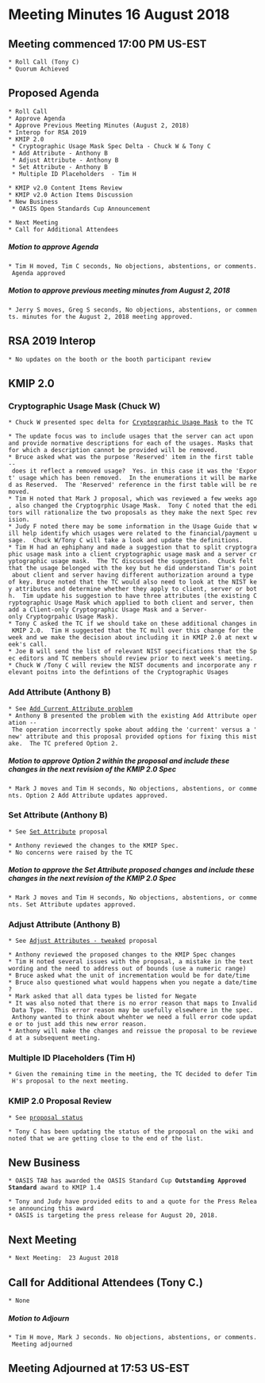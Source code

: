 = Meeting Minutes 16 August 2018 =
== Meeting commenced 17:00 PM US-EST ==
 * Roll Call (Tony C)
 * Quorum Achieved

== Proposed Agenda ==
 * Roll Call
 * Approve Agenda
 * Approve Previous Meeting Minutes (August 2, 2018)
 * Interop for RSA 2019
 * KMIP 2.0
  * Cryptographic Usage Mask Spec Delta - Chuck W & Tony C
  * Add Attribute - Anthony B
  * Adjust Attribute - Anthony B
  * Set Attribute - Anthony B
  * Multiple ID Placeholders  - Tim H

 * KMIP v2.0 Content Items Review
 * KMIP v2.0 Action Items Discussion
 * New Business
  * OASIS Open Standards Cup Announcement

 * Next Meeting
 * Call for Additional Attendees

===== Motion to approve Agenda =====
 * Tim H moved, Tim C seconds, No objections, abstentions, or comments. Agenda approved

===== Motion to approve previous meeting minutes from August 2, 2018 =====
 * Jerry S moves, Greg S seconds, No objections, abstentions, or comments. minutes for the August 2, 2018 meeting approved.

== RSA 2019 Interop ==
 * No updates on the booth or the booth participant review

== KMIP 2.0 ==
=== Cryptographic Usage Mask (Chuck W) ===
 * Chuck W presented spec delta for [[https://www.oasis-open.org/apps/org/workgroup/kmip/document.php?document_id=63668|Cryptographic Usage Mask]] to the TC

 * The update focus was to include usages that the server can act upon and provide normative descriptions for each of the usages. Masks that for which a description cannot be provided will be removed.
 * Bruce asked what was the purpose 'Reserved' item in the first table -- does it reflect a removed usage?  Yes. in this case it was the 'Export' usage which has been removed.  In the enumerations it will be marked as Reserved.  The 'Reserved' reference in the first table will be removed.
 * Tim H noted that Mark J proposal, which was reviewed a few weeks ago, also changed the Cryptogrphic Usage Mask.  Tony C noted that the editors will rationalize the two proposals as they make the next Spec revision.
 * Judy F noted there may be some information in the Usage Guide that will help identify which usages were related to the financial/payment usage.  Chuck W/Tony C will take a look and update the definitions.
 * Tim H had an ephiphany and made a suggestion that to split cryptographic usage mask into a client cryptographic usage mask and a server cryptographic usage mask.  The TC discussed the suggestion.  Chuck felt that the usage belonged with the key but he did understand Tim's point about client and server having different authorization around a type of key. Bruce noted that the TC would also need to look at the NIST key attributes and determine whether they apply to client, server or both.  Tim update his suggestion to have three attributes (the existing Cryptographic Usage Mask which applied to both client and server, then add a Client-only Cryptographic Usage Mask and a Server-only Cryptogrpahic Usage Mask).
 * Tony C asked the TC if we should take on these additional changes in KMIP 2.0.  Tim H suggested that the TC mull over this change for the week and we make the decision about including it in KMIP 2.0 at next week's call.
 * Joe B will send the list of relevant NIST specifications that the Spec editors and TC members should review prior to next week's meeting.
 * Chuck W /Tony C will review the NIST documents and incorporate any relevant poitns into the defintions of the Cryptographic Usages

=== Add Attribute (Anthony B) ===
 * See [[https://www.oasis-open.org/apps/org/workgroup/kmip/document.php?document_id=63675|Add Current Attribute problem]]
 * Anthony B presented the problem with the existing Add Attribute operation -- The operation incorrectly spoke about adding the 'current' versus a 'new' attribute and this proposal provided options for fixing this mistake.  The TC prefered Option 2.

===== Motion to approve Option 2 within the proposal and include these changes in the next revision of the KMIP 2.0 Spec =====
 * Mark J moves and Tim H seconds, No objections, abstentions, or comments. Option 2 Add Attribute updates approved.

=== Set Attribute (Anthony B) ===
 * See [[https://www.oasis-open.org/apps/org/workgroup/kmip/document.php?document_id=63676|Set Attribute]] proposal

 * Anthony reviewed the changes to the KMIP Spec.
 * No concerns were raised by the TC

===== Motion to approve the Set Attribute proposed changes and include these changes in the next revision of the KMIP 2.0 Spec =====
 * Mark J moves and Tim H seconds, No objections, abstentions, or comments. Set Attribute updates approved.

=== Adjust Attribute (Anthony B) ===
 * See [[https://www.oasis-open.org/apps/org/workgroup/kmip/document.php?document_id=63677|Adjust Attributes - tweaked]] proposal

 * Anthony reviewed the proposed changes to the KMIP Spec changes
 * Tim H noted several issues with the proposal, a mistake in the text wording and the need to address out of bounds (use a numeric range)
 * Bruce asked what the unit of incrementation would be for date/time
 * Bruce also questioned what would happens when you negate a date/time?
 * Mark asked that all data types be listed for Negate
 * It was also noted that there is no error reason that maps to Invalid Data Type.  This error reason may be usefully elsewhere in the spec.  Anthony wanted to think about whehter we need a full error code update or to just add this new error reason.
 * Anthony will make the changes and reissue the proposal to be reviewed at a subsequent meeting.

=== Multiple ID Placeholders (Tim H) ===
 * Given the remaining time in the meeting, the TC decided to defer Tim H's proposal to the next meeting.

=== KMIP 2.0 Proposal Review ===
 * See [[https://wiki.oasis-open.org/kmip/2.0|proposal status]]

 * Tony C has been updating the status of the proposal on the wiki and noted that we are getting close to the end of the list.

== New Business ==
 * OASIS TAB has awarded the OASIS Standard Cup '''Outstanding Approved Standard''' award to KMIP 1.4

 * Tony and Judy have provided edits to and a quote for the Press Release announcing this award
 * OASIS is targeting the press release for August 20, 2018.

== Next Meeting ==
 * Next Meeting:  23 August 2018

== Call for Additional Attendees (Tony C.) ==
 * None

===== Motion to Adjourn =====
 * Tim H move, Mark J seconds. No objections, abstentions, or comments. Meeting adjourned

== Meeting Adjourned at 17:53 US-EST ==
